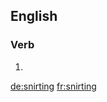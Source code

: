 
==English==

===Verb===
{{head|en|present participle}}

# {{present participle of|snirt|lang=en|nocat=1}}

[[de:snirting]]
[[fr:snirting]]